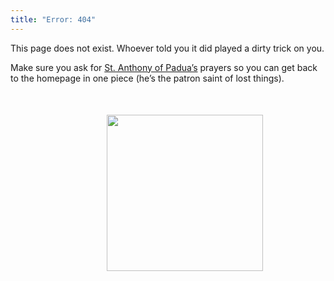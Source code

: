 ```yaml
---
title: "Error: 404"
---
```


This page does not exist. Whoever told you it did played a dirty trick on you.






Make sure you ask for [St. Anthony of Padua's](https://www.catholic.org/saints/saint.php?saint_id=24){target=_blank} prayers so you can get back to the homepage in one piece (he's the patron saint of lost things). <img src="/images/anthony_of_padua.jpg" style="float: right; margin: 50px 100px 3px 12px;" width = 250>
